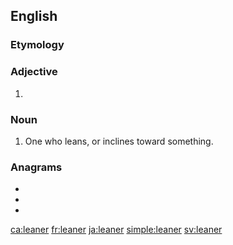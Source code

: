 ==English==

===Etymology===
{{suffix|en|lean|er}}

===Adjective===
{{head|en|adjective comparative form}}

# {{en-comparative of|lean}}

===Noun===
{{en-noun}}

# One who leans, or inclines toward something.

===Anagrams===
* {{l|en|Arleen}}
* {{l|en|Arlene}}
* {{l|en|learne}}

[[ca:leaner]]
[[fr:leaner]]
[[ja:leaner]]
[[simple:leaner]]
[[sv:leaner]]